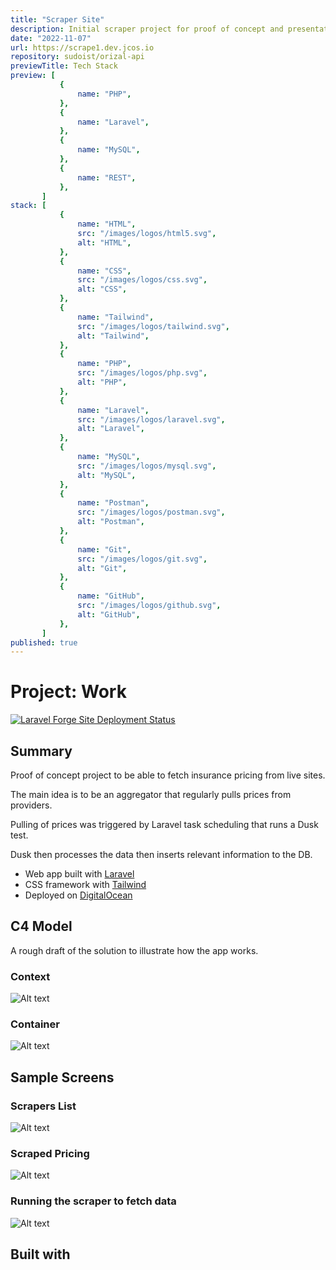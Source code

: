 ```yaml
---
title: "Scraper Site"
description: Initial scraper project for proof of concept and presentation for an insurance company.
date: "2022-11-07"
url: https://scrape1.dev.jcos.io
repository: sudoist/orizal-api
previewTitle: Tech Stack
preview: [
           {
               name: "PHP",
           },
           {
               name: "Laravel",
           },
           {
               name: "MySQL",
           },
           {
               name: "REST",
           },
       ]
stack: [
           {
               name: "HTML",
               src: "/images/logos/html5.svg",
               alt: "HTML",
           },
           {
               name: "CSS",
               src: "/images/logos/css.svg",
               alt: "CSS",
           },
           {
               name: "Tailwind",
               src: "/images/logos/tailwind.svg",
               alt: "Tailwind",
           },
           {
               name: "PHP",
               src: "/images/logos/php.svg",
               alt: "PHP",
           },
           {
               name: "Laravel",
               src: "/images/logos/laravel.svg",
               alt: "Laravel",
           },
           {
               name: "MySQL",
               src: "/images/logos/mysql.svg",
               alt: "MySQL",
           },
           {
               name: "Postman",
               src: "/images/logos/postman.svg",
               alt: "Postman",
           },
           {
               name: "Git",
               src: "/images/logos/git.svg",
               alt: "Git",
           },
           {
               name: "GitHub",
               src: "/images/logos/github.svg",
               alt: "GitHub",
           },
       ]
published: true
---
```


# Project: Work

[![Laravel Forge Site Deployment Status](https://img.shields.io/endpoint?url=https%3A%2F%2Fforge.laravel.com%2Fsite-badges%2Fa5de33b5-2468-4faa-9153-4478cb152cbb&style=plastic)](https://forge.laravel.com/servers/733512/sites/2174738)

## Summary

Proof of concept project to be able to fetch insurance pricing from live sites.

The main idea is to be an aggregator that regularly pulls prices from providers.

Pulling of prices was triggered by Laravel task scheduling that runs a Dusk test.

Dusk then processes the data then inserts relevant information to the DB.

- Web app built with [Laravel](https://laravel.com/)
- CSS framework with [Tailwind](https://tailwindcss.com)
- Deployed on [DigitalOcean](https://www.digitalocean.com/)

## C4 Model

A rough draft of the solution to illustrate how the app works.

### Context

![Alt text](https://res.cloudinary.com/langitlupakintoncloud/image/upload/v1711633923/projects.jcos.io/qvwzrcjfrzpkws7uy1fw.png "Context")

### Container

![Alt text](https://res.cloudinary.com/langitlupakintoncloud/image/upload/v1711633923/projects.jcos.io/yfc7lj73pe8qemv2monr.png "Container")

## Sample Screens

### Scrapers List

![Alt text](https://res.cloudinary.com/langitlupakintoncloud/image/upload/v1711635206/projects.jcos.io/vm5kxxmuhfz1pxvft0yd.png "Scrapers")

### Scraped Pricing

![Alt text](https://res.cloudinary.com/langitlupakintoncloud/image/upload/v1711635207/projects.jcos.io/iconfj1jigqqrszubcyz.png "Pricing")

### Running the scraper to fetch data

![Alt text](https://res.cloudinary.com/langitlupakintoncloud/image/upload/v1712129522/projects.jcos.io/henobgrqckm6lubqrqhs.png "Running the scraper to fetch data")

## Built with
